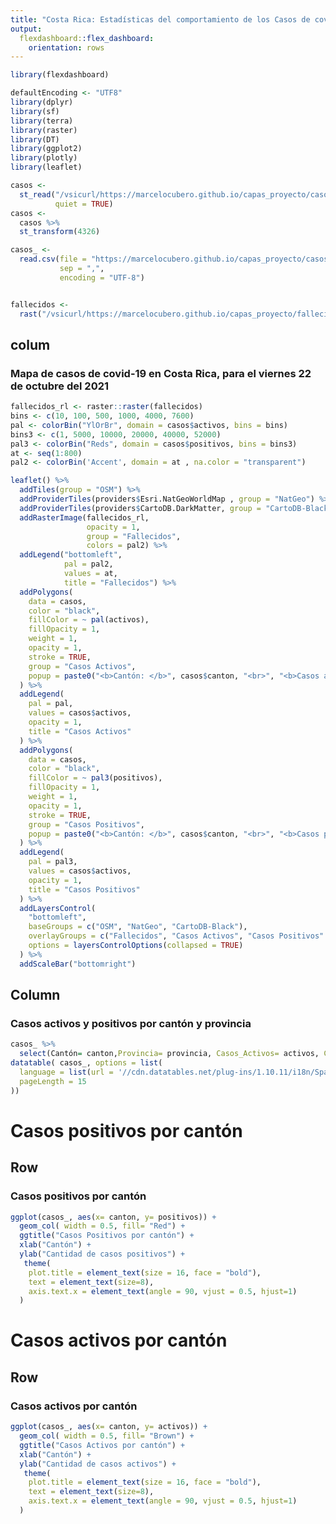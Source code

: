 ```yaml
---
title: "Costa Rica: Estadísticas del comportamiento de los Casos de covid-19 para el viernes 22 de octubre del 2021"
output: 
  flexdashboard::flex_dashboard:
    orientation: rows
---
```


```r
library(flexdashboard)

defaultEncoding <- "UTF8"
library(dplyr)
library(sf)
library(terra)
library(raster)
library(DT)
library(ggplot2)
library(plotly)
library(leaflet)

```
```r
casos <-
  st_read("/vsicurl/https://marcelocubero.github.io/capas_proyecto/casos.geojson",
          quiet = TRUE)
casos <-
  casos %>%
  st_transform(4326)

casos_ <-
  read.csv(file = "https://marcelocubero.github.io/capas_proyecto/casos_.csv",
           sep = ",",
           encoding = "UTF-8")


fallecidos <-
  rast("/vsicurl/https://marcelocubero.github.io/capas_proyecto/fallecidos.tif")

```

colum {data-width=650}
-----------------------------------------------------------------------

### Mapa de casos de covid-19 en Costa Rica, para el viernes 22 de octubre del 2021

```r
fallecidos_rl <- raster::raster(fallecidos)
bins <- c(10, 100, 500, 1000, 4000, 7600)
pal <- colorBin("YlOrBr", domain = casos$activos, bins = bins)
bins3 <- c(1, 5000, 10000, 20000, 40000, 52000)
pal3 <- colorBin("Reds", domain = casos$positivos, bins = bins3)
at <- seq(1:800)
pal2 <- colorBin('Accent', domain = at , na.color = "transparent")

leaflet() %>%
  addTiles(group = "OSM") %>%
  addProviderTiles(providers$Esri.NatGeoWorldMap , group = "NatGeo") %>%
  addProviderTiles(providers$CartoDB.DarkMatter, group = "CartoDB-Black") %>%
  addRasterImage(fallecidos_rl,
                 opacity = 1,
                 group = "Fallecidos",
                 colors = pal2) %>%
  addLegend("bottomleft",
            pal = pal2,
            values = at,
            title = "Fallecidos") %>%
  addPolygons(
    data = casos,
    color = "black",
    fillColor = ~ pal(activos),
    fillOpacity = 1,
    weight = 1,
    opacity = 1,
    stroke = TRUE,
    group = "Casos Activos", 
    popup = paste0("<b>Cantón: </b>", casos$canton, "<br>", "<b>Casos activos: </b>", casos$activos) 
  ) %>%
  addLegend(
    pal = pal,
    values = casos$activos,
    opacity = 1,
    title = "Casos Activos"
  ) %>%
  addPolygons(
    data = casos,
    color = "black",
    fillColor = ~ pal3(positivos),
    fillOpacity = 1,
    weight = 1,
    opacity = 1,
    stroke = TRUE,
    group = "Casos Positivos", 
    popup = paste0("<b>Cantón: </b>", casos$canton, "<br>", "<b>Casos positivos: </b>", casos$positivos )
  ) %>%
  addLegend(
    pal = pal3,
    values = casos$activos,
    opacity = 1,
    title = "Casos Positivos"
  ) %>%
  addLayersControl(
    "bottomleft",
    baseGroups = c("OSM", "NatGeo", "CartoDB-Black"),
    overlayGroups = c("Fallecidos", "Casos Activos", "Casos Positivos" ),
    options = layersControlOptions(collapsed = TRUE)
  ) %>%
  addScaleBar("bottomright")
```

Column {data-width=350}
-----------------------------------------------------------------------

### Casos activos y positivos por cantón y provincia

```r
casos_ %>%
  select(Cantón= canton,Provincia= provincia, Casos_Activos= activos, Casos_Positivos= positivos) %>%
datatable( casos_, options = list(
  language = list(url = '//cdn.datatables.net/plug-ins/1.10.11/i18n/Spanish.json'),
  pageLength = 15
))
```

Casos positivos por cantón {data-orientation=rows}
===================================== 
Row {data-height=650}
-----------------------------------------------------------------------

### Casos positivos por cantón

```r
ggplot(casos_, aes(x= canton, y= positivos)) +
  geom_col( width = 0.5, fill= "Red") +
  ggtitle("Casos Positivos por cantón") +
  xlab("Cantón") +
  ylab("Cantidad de casos positivos") +
   theme(
    plot.title = element_text(size = 16, face = "bold"),
    text = element_text(size=8),
    axis.text.x = element_text(angle = 90, vjust = 0.5, hjust=1)
  ) 
```

Casos activos por cantón {data-orientation=rows}
===================================== 
Row {data-height=650}
-----------------------------------------------------------------------
### Casos activos por cantón

```r
ggplot(casos_, aes(x= canton, y= activos)) +
  geom_col( width = 0.5, fill= "Brown") +
  ggtitle("Casos Activos por cantón") +
  xlab("Cantón") +
  ylab("Cantidad de casos activos") +
   theme(
    plot.title = element_text(size = 16, face = "bold"),
    text = element_text(size=8),
    axis.text.x = element_text(angle = 90, vjust = 0.5, hjust=1)
  )
```

